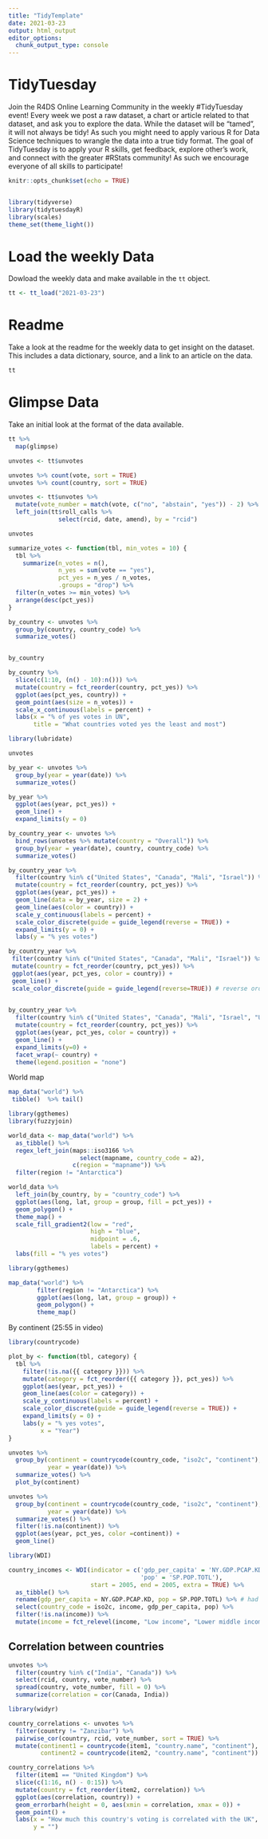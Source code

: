 ```yaml
---
title: "TidyTemplate"
date: 2021-03-23
output: html_output
editor_options: 
  chunk_output_type: console
---
```


# TidyTuesday

Join the R4DS Online Learning Community in the weekly #TidyTuesday event!
Every week we post a raw dataset, a chart or article related to that dataset, and ask you to explore the data.
While the dataset will be “tamed”, it will not always be tidy! As such you might need to apply various R for Data Science techniques to wrangle the data into a true tidy format.
The goal of TidyTuesday is to apply your R skills, get feedback, explore other’s work, and connect with the greater #RStats community!
As such we encourage everyone of all skills to participate!

```r

knitr::opts_chunk$set(echo = TRUE)


library(tidyverse)
library(tidytuesdayR)
library(scales)
theme_set(theme_light())
```

# Load the weekly Data

Dowload the weekly data and make available in the `tt` object.

```r

tt <- tt_load("2021-03-23")

```


# Readme

Take a look at the readme for the weekly data to get insight on the dataset.
This includes a data dictionary, source, and a link to an article on the data.

```r

tt

```


# Glimpse Data

Take an initial look at the format of the data available.

```r

tt %>% 
  map(glimpse)

```

```r
unvotes <- tt$unvotes

unvotes %>% count(vote, sort = TRUE)
unvotes %>% count(country, sort = TRUE) 
```



```r
unvotes <- tt$unvotes %>%
  mutate(vote_number = match(vote, c("no", "abstain", "yes")) - 2) %>%
  left_join(tt$roll_calls %>%
              select(rcid, date, amend), by = "rcid")

unvotes
```

```r
summarize_votes <- function(tbl, min_votes = 10) {
  tbl %>%
    summarize(n_votes = n(),
              n_yes = sum(vote == "yes"),
              pct_yes = n_yes / n_votes,
              .groups = "drop") %>%
  filter(n_votes >= min_votes) %>%
  arrange(desc(pct_yes))
}

by_country <- unvotes %>%
  group_by(country, country_code) %>%
  summarize_votes()


by_country
```

```r
by_country %>%
  slice(c(1:10, (n() - 10):n())) %>%
  mutate(country = fct_reorder(country, pct_yes)) %>%
  ggplot(aes(pct_yes, country)) +
  geom_point(aes(size = n_votes)) +
  scale_x_continuous(labels = percent) +
  labs(x = "% of yes votes in UN",
       title = "What countries voted yes the least and most")
```


```r
library(lubridate)

unvotes
```

```r
by_year <- unvotes %>%
  group_by(year = year(date)) %>%
  summarize_votes()

by_year %>%
  ggplot(aes(year, pct_yes)) +
  geom_line() +
  expand_limits(y = 0)
```

```r
by_country_year <- unvotes %>%
  bind_rows(unvotes %>% mutate(country = "Overall")) %>% 
  group_by(year = year(date), country, country_code) %>%
  summarize_votes()

by_country_year %>%
  filter(country %in% c("United States", "Canada", "Mali", "Israel")) %>%
  mutate(country = fct_reorder(country, pct_yes)) %>%
  ggplot(aes(year, pct_yes)) +
  geom_line(data = by_year, size = 2) +
  geom_line(aes(color = country)) +
  scale_y_continuous(labels = percent) +
  scale_color_discrete(guide = guide_legend(reverse = TRUE)) +
  expand_limits(y = 0) +
  labs(y = "% yes votes")
```

```r
by_country_year %>%
 filter(country %in% c("United States", "Canada", "Mali", "Israel")) %>%
 mutate(country = fct_reorder(country, pct_yes)) %>%
 ggplot(aes(year, pct_yes, color = country)) +
 geom_line() +
 scale_color_discrete(guide = guide_legend(reverse=TRUE)) # reverse order of legend
        
```

```r
by_country_year %>%
  filter(country %in% c("United States", "Canada", "Mali", "Israel", "United Kingdom", "France", "Russia")) %>%
  mutate(country = fct_reorder(country, pct_yes)) %>%
  ggplot(aes(year, pct_yes, color = country)) +
  geom_line() +
  expand_limits(y=0) +
  facet_wrap(~ country) +
  theme(legend.position = "none")
```

World map

```r
map_data("world") %>% 
 tibble()  %>% tail()    
```

```r
library(ggthemes)
library(fuzzyjoin)

world_data <- map_data("world") %>%
  as_tibble() %>%
  regex_left_join(maps::iso3166 %>%
                    select(mapname, country_code = a2),
                  c(region = "mapname")) %>%
  filter(region != "Antarctica")

world_data %>%
  left_join(by_country, by = "country_code") %>%
  ggplot(aes(long, lat, group = group, fill = pct_yes)) +
  geom_polygon() +
  theme_map() +
  scale_fill_gradient2(low = "red",
                       high = "blue",
                       midpoint = .6,
                       labels = percent) +
  labs(fill = "% yes votes")
```

```r

library(ggthemes)

map_data("world") %>% 
        filter(region != "Antarctica") %>% 
        ggplot(aes(long, lat, group = group)) +
        geom_polygon() +
        theme_map()
```

By continent (25:55 in video)

```r
library(countrycode)

plot_by <- function(tbl, category) {
  tbl %>%
    filter(!is.na({{ category }})) %>%
    mutate(category = fct_reorder({{ category }}, pct_yes)) %>%
    ggplot(aes(year, pct_yes)) +
    geom_line(aes(color = category)) +
    scale_y_continuous(labels = percent) +
    scale_color_discrete(guide = guide_legend(reverse = TRUE)) +
    expand_limits(y = 0) +
    labs(y = "% yes votes",
         x = "Year")
}

unvotes %>%
  group_by(continent = countrycode(country_code, "iso2c", "continent"),
           year = year(date)) %>%
  summarize_votes() %>%
  plot_by(continent)
```


```r
unvotes %>%
  group_by(continent = countrycode(country_code, "iso2c", "continent"),
           year = year(date)) %>%
  summarize_votes() %>% 
  filter(!is.na(continent)) %>% 
  ggplot(aes(year, pct_yes, color =continent)) +
  geom_line()
```


```r
library(WDI)

country_incomes <- WDI(indicator = c('gdp_per_capita' = 'NY.GDP.PCAP.KD',
                                     'pop' = 'SP.POP.TOTL'),
                       start = 2005, end = 2005, extra = TRUE) %>%
  as_tibble() %>%
  rename(gdp_per_capita = NY.GDP.PCAP.KD, pop = SP.POP.TOTL) %>% # had to add this in to David's code
  select(country_code = iso2c, income, gdp_per_capita, pop) %>%
  filter(!is.na(income)) %>%
  mutate(income = fct_relevel(income, "Low income", "Lower middle income", "Upper middle income"))

```

## Correlation between countries

```r
unvotes %>%
  filter(country %in% c("India", "Canada")) %>%
  select(rcid, country, vote_number) %>%
  spread(country, vote_number, fill = 0) %>%
  summarize(correlation = cor(Canada, India))
```


```r

library(widyr)

country_correlations <- unvotes %>%
  filter(country != "Zanzibar") %>%
  pairwise_cor(country, rcid, vote_number, sort = TRUE) %>%
  mutate(continent1 = countrycode(item1, "country.name", "continent"),
         continent2 = countrycode(item2, "country.name", "continent"))

```

```r

country_correlations %>%
  filter(item1 == "United Kingdom") %>%
  slice(c(1:16, n() - 0:15)) %>%
  mutate(country = fct_reorder(item2, correlation)) %>%
  ggplot(aes(correlation, country)) +
  geom_errorbarh(height = 0, aes(xmin = correlation, xmax = 0)) + 
  geom_point() +
  labs(x = "How much this country's voting is correlated with the UK",
       y = "")
```

